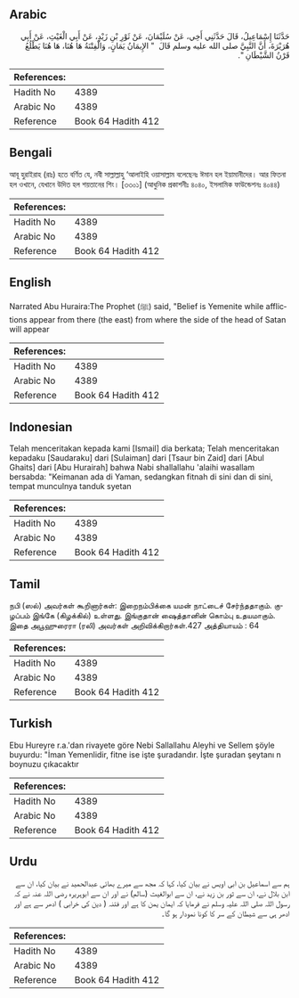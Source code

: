 ## Arabic


<div dir="rtl" lang="ar" style={{fontSize:'larger',backgroundColor:'#f8f9fa',padding:20}}>
حَدَّثَنَا إِسْمَاعِيلُ، قَالَ حَدَّثَنِي أَخِي، عَنْ سُلَيْمَانَ، عَنْ ثَوْرِ بْنِ زَيْدٍ، عَنْ أَبِي الْغَيْثِ، عَنْ أَبِي هُرَيْرَةَ، أَنَّ النَّبِيَّ صلى الله عليه وسلم قَالَ ‏ "‏ الإِيمَانُ يَمَانٍ، وَالْفِتْنَةُ هَا هُنَا، هَا هُنَا يَطْلُعُ قَرْنُ الشَّيْطَانِ ‏"‏‏.‏
</div>
<div style={{backgroundColor:'#f8f9fa',padding:20, marginBottom: 10}}><table> <thead> <tr> <th>References:</th> <th></th> </tr> </thead> <tbody><tr><td>Hadith No</td><td>4389</td></tr><tr><td>Arabic No</td><td>4389</td></tr><tr><td>Reference</td><td>Book 64 Hadith 412</td></tr></tbody></table></div>

## Bengali


<div dir="ltr" lang="bn" style={{fontSize:'larger',backgroundColor:'#f8f9fa',padding:20}}>
আবূ হুরাইরাহ (রাঃ) হতে বর্ণিত যে, নবী সাল্লাল্লাহু ‘আলাইহি ওয়াসাল্লাম বলেছেনঃ ঈমান হল ইয়ামানীদের। আর ফিতনা হল ওখানে, যেখানে উদিত হল শয়তানের শিং। [৩৩০১] (আধুনিক প্রকাশনীঃ ৪০৪০, ইসলামিক ফাউন্ডেশনঃ ৪০৪৪)
</div>
<div style={{backgroundColor:'#f8f9fa',padding:20, marginBottom: 10}}><table> <thead> <tr> <th>References:</th> <th></th> </tr> </thead> <tbody><tr><td>Hadith No</td><td>4389</td></tr><tr><td>Arabic No</td><td>4389</td></tr><tr><td>Reference</td><td>Book 64 Hadith 412</td></tr></tbody></table></div>

## English


<div dir="ltr" lang="en" style={{fontSize:'larger',backgroundColor:'#f8f9fa',padding:20}}>
Narrated Abu Huraira:The Prophet (ﷺ) said, "Belief is Yemenite while afflictions appear from there (the east) from where the side of the head of Satan will appear
</div>
<div style={{backgroundColor:'#f8f9fa',padding:20, marginBottom: 10}}><table> <thead> <tr> <th>References:</th> <th></th> </tr> </thead> <tbody><tr><td>Hadith No</td><td>4389</td></tr><tr><td>Arabic No</td><td>4389</td></tr><tr><td>Reference</td><td>Book 64 Hadith 412</td></tr></tbody></table></div>

## Indonesian


<div dir="ltr" lang="id" style={{fontSize:'larger',backgroundColor:'#f8f9fa',padding:20}}>
Telah menceritakan kepada kami [Ismail] dia berkata; Telah menceritakan kepadaku [Saudaraku] dari [Sulaiman] dari [Tsaur bin Zaid] dari [Abul Ghaits] dari [Abu Hurairah] bahwa Nabi shallallahu 'alaihi wasallam bersabda: "Keimanan ada di Yaman, sedangkan fitnah di sini dan di sini, tempat munculnya tanduk syetan
</div>
<div style={{backgroundColor:'#f8f9fa',padding:20, marginBottom: 10}}><table> <thead> <tr> <th>References:</th> <th></th> </tr> </thead> <tbody><tr><td>Hadith No</td><td>4389</td></tr><tr><td>Arabic No</td><td>4389</td></tr><tr><td>Reference</td><td>Book 64 Hadith 412</td></tr></tbody></table></div>

## Tamil


<div dir="ltr" lang="ta" style={{fontSize:'larger',backgroundColor:'#f8f9fa',padding:20}}>
நபி (ஸல்) அவர்கள் கூறினார்கள்: இறைநம்பிக்கை யமன் நாட்டைச் சேர்ந்ததாகும். குழப்பம் இங்கே (கிழக்கில்) உள்ளது. இங்குதான் ஷைத்தானின் கொம்பு உதயமாகும். இதை அபூஹுரைரா (ரலி) அவர்கள் அறிவிக்கிறார்கள்.427 அத்தியாயம் : 64
</div>
<div style={{backgroundColor:'#f8f9fa',padding:20, marginBottom: 10}}><table> <thead> <tr> <th>References:</th> <th></th> </tr> </thead> <tbody><tr><td>Hadith No</td><td>4389</td></tr><tr><td>Arabic No</td><td>4389</td></tr><tr><td>Reference</td><td>Book 64 Hadith 412</td></tr></tbody></table></div>

## Turkish


<div dir="ltr" lang="tr" style={{fontSize:'larger',backgroundColor:'#f8f9fa',padding:20}}>
Ebu Hureyre r.a.'dan rivayete göre Nebi Sallallahu Aleyhi ve Sellem şöyle buyurdu: "İman Yemenlidir, fitne ise işte şuradandır. İşte şuradan şeytanı n boynuzu çıkacaktır
</div>
<div style={{backgroundColor:'#f8f9fa',padding:20, marginBottom: 10}}><table> <thead> <tr> <th>References:</th> <th></th> </tr> </thead> <tbody><tr><td>Hadith No</td><td>4389</td></tr><tr><td>Arabic No</td><td>4389</td></tr><tr><td>Reference</td><td>Book 64 Hadith 412</td></tr></tbody></table></div>

## Urdu


<div dir="rtl" lang="ur" style={{fontSize:'larger',backgroundColor:'#f8f9fa',padding:20}}>
ہم سے اسماعیل بن ابی اویس نے بیان کیا، کہا کہ مجھ سے میرے بھائی عبدالحمید نے بیان کیا، ان سے ابن بلال نے، ان سے ثور بن زید نے، ان سے ابوالغیث (سالم) نے اور ان سے ابوہریرہ رضی اللہ عنہ نے کہ رسول اللہ صلی اللہ علیہ وسلم نے فرمایا کہ ایمان یمن کا ہے اور فتنہ ( دین کی خرابی ) ادھر سے ہے اور ادھر ہی سے شیطان کے سر کا کونا نمودار ہو گا۔
</div>
<div style={{backgroundColor:'#f8f9fa',padding:20, marginBottom: 10}}><table> <thead> <tr> <th>References:</th> <th></th> </tr> </thead> <tbody><tr><td>Hadith No</td><td>4389</td></tr><tr><td>Arabic No</td><td>4389</td></tr><tr><td>Reference</td><td>Book 64 Hadith 412</td></tr></tbody></table></div>